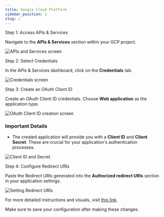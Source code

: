 ```yaml
---
title: Google Cloud Platform
sidebar_position: 1
slug: /
---
```

 Step 1: Access APIs & Services

Navigate to the **APIs & Services** section within your GCP project.

![APIs and Services screen](https://d1r1e7xjkfj7nz.cloudfront.net/image-20240422-100541.png "APIs and Services")
 
 Step 2: Select Credentials

In the APIs & Services dashboard, click on the **Credentials** tab.

![Credentials screen](https://d1r1e7xjkfj7nz.cloudfront.net/image-20240422-100644.png "Credentials")

 Step 3: Create an OAuth Client ID

Create an OAuth Client ID credentials. Choose **Web application** as the application type.

![OAuth Client ID creation screen](https://d1r1e7xjkfj7nz.cloudfront.net/image-20240422-100901.png "OAuth Client ID Creation")

### Important Details

- The created application will provide you with a **Client ID** and **Client Secret**. These are crucial for your application's authentication processes.

![Client ID and Secret](https://d1r1e7xjkfj7nz.cloudfront.net/image-20240422-101523.png "Client ID and Secret")

 Step 4: Configure Redirect URIs

Paste the Redirect URIs generated into the **Authorized redirect URIs** section in your application settings.

![Setting Redirect URIs](https://d1r1e7xjkfj7nz.cloudfront.net/image-20240430-111507.png "Redirect URIs")

For more detailed instructions and visuals, visit [this link](https://d1r1e7xjkfj7nz.cloudfront.net/).

Make sure to save your configuration after making these changes.
